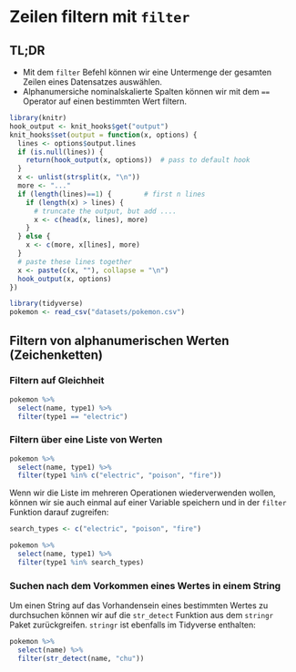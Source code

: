 # Zeilen filtern mit `filter`

## TL;DR{.unlisted .unnumbered}

- Mit dem `filter` Befehl können wir eine Untermenge der gesamten Zeilen eines Datensatzes auswählen.
- Alphanumersiche nominalskalierte Spalten können wir mit dem `==` Operator auf einen bestimmten Wert filtern.

```r
library(knitr)
hook_output <- knit_hooks$get("output")
knit_hooks$set(output = function(x, options) {
  lines <- options$output.lines
  if (is.null(lines)) {
    return(hook_output(x, options))  # pass to default hook
  }
  x <- unlist(strsplit(x, "\n"))
  more <- "..."
  if (length(lines)==1) {        # first n lines
    if (length(x) > lines) {
      # truncate the output, but add ....
      x <- c(head(x, lines), more)
    }
  } else {
    x <- c(more, x[lines], more)
  }
  # paste these lines together
  x <- paste(c(x, ""), collapse = "\n")
  hook_output(x, options)
})

library(tidyverse)
pokemon <- read_csv("datasets/pokemon.csv")
```

## Filtern von alphanumerischen Werten (Zeichenketten)

### Filtern auf Gleichheit

```r
pokemon %>%
  select(name, type1) %>%
  filter(type1 == "electric")
```
### Filtern über eine Liste von Werten

```r
pokemon %>%
  select(name, type1) %>%
  filter(type1 %in% c("electric", "poison", "fire"))

```
Wenn wir die Liste im mehreren Operationen wiederverwenden wollen, können wir sie auch einmal auf einer Variable speichern und in der `filter` Funktion darauf zugreifen:

```r
search_types <- c("electric", "poison", "fire")

pokemon %>%
  select(name, type1) %>%
  filter(type1 %in% search_types)
```


### Suchen nach dem Vorkommen eines Wertes in einem String

Um einen String auf das Vorhandensein eines bestimmten Wertes zu durchsuchen können wir auf die `str_detect` Funktion aus dem `stringr` Paket zurückgreifen. `stringr` ist ebenfalls im Tidyverse enthalten:

```r
pokemon %>%
  select(name) %>%
  filter(str_detect(name, "chu"))
```

